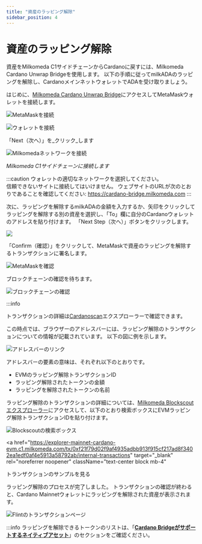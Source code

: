 ```yaml
---
title: "資産のラッピング解除"
sidebar_position: 4
---
```



# 資産のラッピング解除

資産をMilkomeda C1サイドチェーンからCardanoに戻すには、Milkomeda Cardano Unwrap Bridgeを使用します。 以下の手順に従ってmilkADAのラッピングを解除し、CardanoメインネットウォレットでADAを受け取りましょう。 &#x20;

はじめに、[Milkomeda Cardano Unwrap Bridge](https://cardano-bridge.milkomeda.com/bridge)にアクセスしてMetaMaskウォレットを接続します。

![MetaMaskを接続](/img/connect-metamask.png)

![ウォレットを接続](/img/connect-wallet.png)

「Next（次へ）」を_クリック_します

![Milkomedaネットワークを接続](/img/connect-milkomeda.png)

_Milkomeda C1サイドチェーンに接続します_

:::caution ウォレットの適切なネットワークを選択してください。 <br /> 信頼できないサイトに接続してはいけません。 ウェブサイトのURLが次のとおりであることを確認してください: https://cardano-bridge.milkomeda.com :::

次に、ラッピングを解除するmilkADAの金額を入力するか、矢印をクリックしてラッピングを解除する別の資産を選択し、「To」欄に自分のCardanoウォレットのアドレスを貼り付けます。 「Next Step（次へ）」ボタンをクリックします。

<img className="img-full" src={tokenSelection} />

「Confirm（確認）」をクリックして、MetaMaskで資産のラッピングを解除するトランザクションに署名します。

![MetaMaskを確認](/img/confirm-metamask.png)

ブロックチェーンの確認を待ちます。

<img className="img-full" src={blockchainConfirmation} alt="ブロックチェーンの確認" />

:::info

トランザクションの詳細は[Cardanoscan](https://cardanoscan.io)エクスプローラーで確認できます。

この時点では、ブラウザーのアドレスバーには、ラッピング解除のトランザクションについての情報が記載されています。 以下の図に例を示します。

<img className="img-full" src={addressBar} alt="アドレスバーのリンク" />

アドレスバーの要素の意味は、それぞれ以下のとおりです。

- EVMのラッピング解除トランザクションID
- ラッピング解除されたトークンの金額
- ラッピングを解除されたトークンの名前

ラッピング解除のトランザクションの詳細については、[Milkomeda Blockscoutエクスプローラー](https://explorer-mainnet-cardano-evm.c1.milkomeda.com/)にアクセスして、以下のとおり検索ボックスにEVMラッピング解除トランザクションIDを貼り付けます。

<img className="img-full" src={searchBox} alt="Blockscoutの検索ボックス" />

<a
  href="https://explorer-mainnet-cardano-evm.c1.milkomeda.com/tx/0xf21f79d02f9af4935adbb913f915cf217ad8f3402ea1edf0af4e5913a58792ab/internal-transactions"
  target="_blank"
  rel="noreferrer noopener"
  className="text-center block mb-4"
>
  トランザクションのサンプルを見る
</a>

ラッピング解除のプロセスが完了しました。 トランザクションの確認が終わると、Cardano Mainnetウォレットにラッピングを解除された資産が表示されます。

![Flintのトランザクションページ](/img/flint-transactions.png)

:::info ラッピングを解除できるトークンのリストは、「[**Cardano Bridgeがサポートするネイティブアセット**](./cardano-bridge-supported-native-assets)」のセクションをご確認ください。
